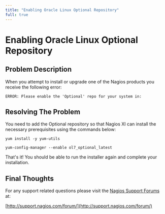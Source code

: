 ---
title: "Enabling Oracle Linux Optional Repository"
full: true
---

# Enabling Oracle Linux Optional Repository

## Problem Description

When you attempt to install or upgrade one of the Nagios products you receive the following error:
```
ERROR: Please enable the 'Optional' repo for your system in:
```
## Resolving The Problem

You need to add the Optional repository so that Nagios XI can install the necessary prerequisites using the commands below:
```
yum install -y yum-utils
yum-config-manager --enable ol7_optional_latest
```
That's it! You should be able to run the installer again and complete your installation.

## Final Thoughts

For any support related questions please visit the [Nagios Support Forums](http://support.nagios.com/forum/) at:

[http://support.nagios.com/forum/](http://support.nagios.com/forum/)